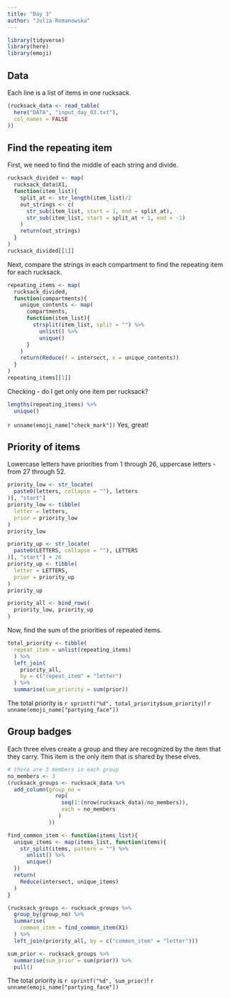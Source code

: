 ```yaml
---
title: "Day 3"
author: "Julia Romanowska"
---
```


```r
library(tidyverse)
library(here)
library(emoji)
```

## Data

Each line is a list of items in one rucksack.

```r
(rucksack_data <- read_table(
  here("DATA", "input_day_03.txt"),
  col_names = FALSE
))
```

## Find the repeating item

First, we need to find the middle of each string and divide.

```r
rucksack_divided <- map(
  rucksack_data$X1,
  function(item_list){
    split_at <- str_length(item_list)/2
    out_strings <- c(
      str_sub(item_list, start = 1, end = split_at),
      str_sub(item_list, start = split_at + 1, end = -1)
    )
    return(out_strings)
  }
)
rucksack_divided[[1]]
```

Next, compare the strings in each compartment to find the repeating item for
each rucksack.

```r
repeating_items <- map(
  rucksack_divided,
  function(compartments){
    unique_contents <- map(
      compartments,
      function(item_list){
        strsplit(item_list, split = "") %>%
          unlist() %>%
          unique()
      }
    )
    return(Reduce(f = intersect, x = unique_contents))
  }
)
repeating_items[[1]]
```

Checking - do I get only one item per rucksack?

```r
lengths(repeating_items) %>%
  unique()
```

`r unname(emoji_name["check_mark"])` Yes, great!

## Priority of items

Lowercase letters have priorities from 1 through 26, uppercase letters - from 27
through 52.

```r
priority_low <- str_locate(
  paste0(letters, collapse = ""), letters
)[, "start"]
priority_low <- tibble(
  letter = letters,
  prior = priority_low
)
priority_low

priority_up <- str_locate(
  paste0(LETTERS, collapse = ""), LETTERS
)[, "start"] + 26
priority_up <- tibble(
  letter = LETTERS,
  prior = priority_up
)
priority_up

priority_all <- bind_rows(
  priority_low, priority_up
)
```

Now, find the sum of the priorities of repeated items.

```r
total_priority <- tibble(
  repeat_item = unlist(repeating_items)
  ) %>%
  left_join(
    priority_all,
    by = c("repeat_item" = "letter")
  ) %>%
  summarise(sum_priority = sum(prior))
```


::: {.card .border-success .mb-3}
::: {.card-text}
The total priority is `r sprintf("%d", total_priority$sum_priority)`! `r unname(emoji_name["partying_face"])`
:::
:::

## Group badges

Each three elves create a group and they are recognized by the item that they
carry. This item is the only item that is shared by these elves.

```r
# there are 3 members in each group
no_members <- 3
(rucksack_groups <- rucksack_data %>%
  add_column(group_no = 
               rep(
                 seq(1:(nrow(rucksack_data)/no_members)),
                 each = no_members
                )
             ))

find_common_item <- function(items_list){
  unique_items <- map(items_list, function(items){
    str_split(items, pattern = "") %>%
      unlist() %>%
      unique()
  })
  return(
    Reduce(intersect, unique_items)
  )
}

(rucksack_groups <- rucksack_groups %>%
  group_by(group_no) %>%
  summarise(
    common_item = find_common_item(X1)
  ) %>%
  left_join(priority_all, by = c("common_item" = "letter")))

sum_prior <- rucksack_groups %>%
  summarise(sum_prior = sum(prior)) %>%
  pull()
```

::: {.card .border-success .mb-3}
::: {.card-text}
The total priority is `r sprintf("%d", sum_prior)`! `r unname(emoji_name["partying_face"])`
:::
:::
